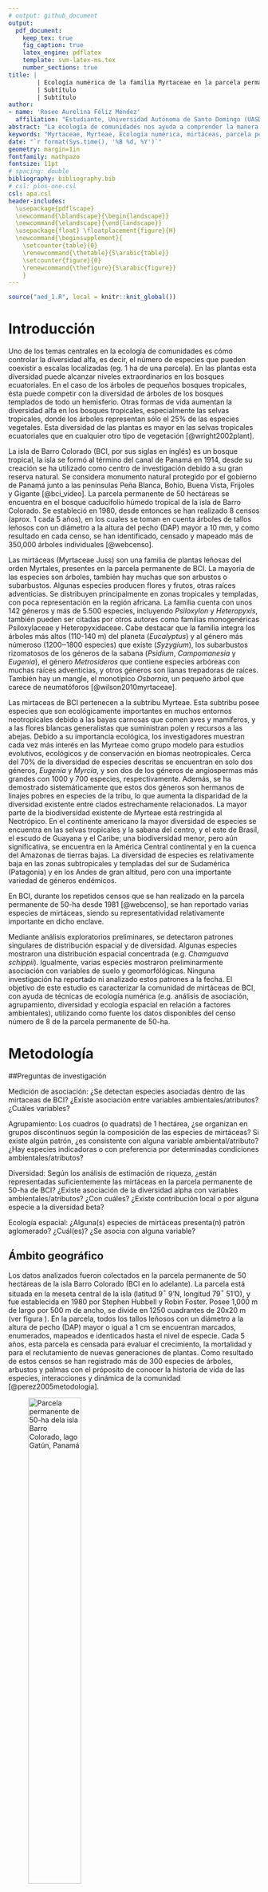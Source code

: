 ```yaml
---
# output: github_document
output: 
  pdf_document:
    keep_tex: true
    fig_caption: true
    latex_engine: pdflatex
    template: svm-latex-ms.tex
    number_sections: true
title: | 
        | Ecología numérica de la familia Myrtaceae en la parcela permanente de 50-ha en Barro Colorado, lago Gatún, Panamá
        | Subtítulo
        | Subtítulo
author:
- name: 'Rosee Aurelina Féliz Méndez'
  affiliation: "Estudiante, Universidad Autónoma de Santo Domingo (UASD)"
abstract: "La ecología de comunidades nos ayuda a comprender la manera en que se distribuyen los conjuntos de especies en la naturaleza, y los modos en que estos agrupamientos están influenciados por su ambiente y las interacciones intraespecíficas. En la isla de Barro Colorado, durante los repetidos censos que se han realizado en la parcela permanente de 50-ha, se han reportado varias especies de mirtáceas, siendo su representatividad relativamente importante en dicho enclave. Ninguna investigación ha reportado ni analizado los patrones de la comunidad de mirtáceas de la isla a la fecha. El objetivo general es conocer los rasgos básicos de la estructura y composición de la comunidad de mirtáceas en relación con factores ambientales de esta parcela. Se hicieron estudios para medir el grado de asociación, agrupamiento, diversidad y ecología espacial de esta familia con la ayuda de los paquetes de R y con los datos de octavo censo de la parcela. Las mirtáceas presentaron una riqueza de 7 especies con una abundancia de 5579 individuos pertencientes a la subtribu Myrteae. Las especies del género *Eugenia* presentaron altos grados de asociación. El agrupamiento Ward de varianza mínima sugirió la partición de 4 grupos que alcazaron el 100% de la completitud de muestra. La diversidad de mirtáceas posee una correlación positiva con *Al, P, Ca, Fe* y la geomorfología de pendiente media. Las especies *Chamguava schippii* y *E. oerstediana* son las especies que aportan a la diversidad alpha y están estrechamente relacionadas con los sitios (14 y 19) que aportan a la misma. El modelo de abundancia de especies muestra que el 56% de la comunidad presenta mayores valores de equidad (log normal 10% y null 46%). *C. schippii*, *E. oerstediana* y *E. nesiotica* presentaron alta correlación espacial, y otras como *Myrcia gatunensis*, *E. galalonensis* y *Psidium friedrichsthalianumchthalium* mostraron un patrón espacial aleatorio. De los hallazgos, se infiere preliminarmente que *M. gatunensis* es endémica del lago Gatún, *C. schippii* y *E. oerstediana* son basófilas y *E. nesiotica* es acidófila. Este estudio presenta nuevas conocimientos sobre las Myrteae, aunque solo se queda en estadísticos debido a falta de información que respalde o no los hallazgos obtenidos, por lo que se necesitarán nuevos estudios de las preferencia de variables ambientales y hábitats de las mirtáceas."
keywords: "Myrtaceae, Myrteae, Ecología numérica, mirtáceas, parcela permanente de 50-ha, BCI"
date: "`r format(Sys.time(), '%B %d, %Y')`"
geometry: margin=1in
fontfamily: mathpazo
fontsize: 11pt
# spacing: double
bibliography: bibliography.bib
# csl: plos-one.csl
csl: apa.csl
header-includes:
  \usepackage{pdflscape}
  \newcommand{\blandscape}{\begin{landscape}}
  \newcommand{\elandscape}{\end{landscape}}
  \usepackage{float} \floatplacement{figure}{H} 
  \newcommand{\beginsupplement}{
    \setcounter{table}{0}
    \renewcommand{\thetable}{S\arabic{table}}
    \setcounter{figure}{0}
    \renewcommand{\thefigure}{S\arabic{figure}}
    }
---
```


```r
source("aed_1.R", local = knitr::knit_global())
```

# Introducción


Uno de los temas centrales en la ecología de comunidades es cómo controlar la diversidad alfa, es decir, el número de especies que pueden coexistir a escalas localizadas (eg. 1 ha de una parcela). En las plantas esta diversidad puede alcanzar niveles extraordinarios en los bosques ecuatoriales. En el caso de los árboles de pequeños bosques tropicales, ésta puede competir con la diversidad de árboles de los bosques templados de todo un hemisferio. Otras formas de vida aumentan la diversidad alfa en los bosques tropicales, especialmente las selvas tropicales, donde los árboles representan sólo el 25% de las especies vegetales. Esta diversidad de las plantas es mayor en las selvas tropicales ecuatoriales que en cualquier otro tipo de vegetación [@wright2002plant].

La isla de Barro Colorado (BCI, por sus siglas en inglés) es un bosque tropical, la isla se formó al término del canal de Panamá en 1914, desde su creación se ha utilizado como centro de investigación debido a su gran reserva natural. Se considera monumento natural protegido por el gobierno de Panamá junto a las penínsulas Peña Blanca, Bohío, Buena Vista, Frijoles y Gigante [@bci_video]. La parcela permanente de 50 hectáreas se encuentra en el bosque caducifolio húmedo tropical de la isla de Barro Colorado. Se estableció en 1980, desde entonces se han realizado 8 censos (aprox. 1 cada 5 años), en los cuales se toman en cuenta árboles de tallos leñosos con un diámetro a la altura del pecho (DAP) mayor a 10 mm, y como resultado en cada censo, se han identificado, censado y mapeado más de 350,000 árboles individuales [@webcenso].

Las mirtáceas (Myrtaceae Juss) son una familia de  plantas leñosas del orden Myrtales, presentes en la parcela permanente de BCI. La mayoría de las especies son árboles, también hay muchas que son arbustos o subarbustos. Algunas especies producen flores y frutos, otras raíces adventicias. Se distribuyen principalmente en zonas tropicales y templadas, con poca representación en la región africana. La familia cuenta con unos 142 géneros y más de 5.500 especies, incluyendo _Psiloxylon_ y _Heteropyxis_, también pueden ser citadas por otros autores como familias monogenéricas Psiloxylaceae y Heteropyxidaceae. Cabe destacar que la familia integra los árboles más altos (110-140 m) del planeta (*Eucalyptus*) y al género más númeroso (1200‒1800 especies) que existe (*Syzygium*), los subarbustos rizomatosos de los géneros de la sabana (*Psidium*, _Campomanesia_ y _Eugenia_), el género _Metrosideros_ que contiene especies arbóreas con muchas raíces adventicias, y otros géneros son lianas trepadoras de raíces. También hay un mangle, el monotípico _Osbornia_, un pequeño árbol que carece de neumatóforos [@wilson2010myrtaceae].

Las mirtaceas de BCI pertenecen a la subtribu Myrteae. Esta subtribu posee especies que son ecológicamente importantes en muchos entornos neotropicales debido a las bayas carnosas que comen aves y mamíferos, y a las flores blancas generalistas que suministran polen y recursos a las abejas. Debido a su importancia ecológica, los investigadores muestran cada vez más interés en las Myrteae como grupo modelo para estudios evolutivos, ecológicos y de conservación en biomas neotropicales. Cerca del 70% de la diversidad de especies descritas se encuentran en solo dos géneros, *Eugenia* y *Myrcia*, y son dos de los géneros de angiospermas más grandes con 1000 y 700 especies, respectivamente. Además, se ha demostrado sistemáticamente que estos dos géneros son hermanos de linajes pobres en especies de la tribu, lo que aumenta la disparidad de la diversidad existente entre clados estrechamente relacionados. La mayor parte de la biodiversidad existente de Myrteae está restringida al Neotrópico. En el continente americano la mayor diversidad de especies se encuentra en las selvas tropicales y la sabana del centro, y el este de Brasil, el escudo de Guayana y el Caribe; una biodiversidad menor, pero aún significativa, se encuentra en la América Central continental y en la cuenca del Amazonas de tierras bajas. La diversidad de especies es relativamente baja en las zonas subtropicales y templadas del sur de Sudamérica (Patagonia) y en los Andes de gran altitud, pero con una importante variedad de géneros endémicos.

En BCI, durante los repetidos censos que se han realizado en la parcela permanente de 50-ha desde 1981 [@webcenso], se han reportado varias especies de mirtáceas, siendo su representatividad relativamente importante en dicho enclave.

Mediante análisis exploratorios preliminares, se detectaron patrones singulares de distribución espacial y de diversidad. Algunas especies mostraron una distribución espacial concentrada (e.g. *Chamguava schippii*). Igualmente, varias especies mostraron preliminarmente asociación con variables de suelo y geomorfólógicas. Ninguna investigación ha reportado ni analizado estos patrones a la fecha. El objetivo de este estudio es caracterizar la comunidad de mirtáceas de BCI, con ayuda de técnicas de ecología numérica (e.g. análisis de asociación, agrupamiento, diversidad y ecología espacial en relación a factores ambientales), utilizando como fuente los datos disponibles del censo número de 8 de la parcela permanente de 50-ha.


# Metodología


##Preguntas de investigación

Medición de asociación:
¿Se detectan especies asociadas dentro de las mirtaceas de BCI?
¿Existe asociación entre variables ambientales/atributos? ¿Cuáles variables?

Agrupamiento:
Los cuadros (o quadrats) de 1 hectárea, ¿se organizan en grupos discontinuos según la composición de las especies de mirtáceas?
Si existe algún patrón, ¿es consistente con alguna variable ambiental/atributo?
¿Hay especies indicadoras o con preferencia por determinadas condiciones ambientales/atributos?

Diversidad:
Según los análisis de estimación de riqueza, ¿están representadas suficientemente las mirtáceas en la parcela permanente de 50-ha de BCI?
¿Existe asociación de la diversidad alpha con variables ambientales/atributos? ¿Con cuáles?
¿Existe contribución local o por alguna especie a la diversidad beta?

Ecología espacial:
¿Alguna(s) especies de mirtáceas presenta(n) patrón aglomerado? ¿Cuál(es)? ¿Se asocia con alguna variable?


## Ámbito geográfico

Los datos analizados fueron colectados en la parcela permanente de 50 hectáreas de la isla Barro Colorado (BCI en lo adelante). La parcela está situada en la meseta central de la isla (latitud 9$^\circ$&nbsp;9'N, longitud 79$^\circ$&nbsp;51'O), y fue establecida en 1980 por Stephen Hubbell y Robin Foster. Posee 1,000 m de largo por 500 m de ancho, se divide en 1250 cuadrantes de 20x20 m (ver figura \ref{fig:mapa_cuadros_bci}). En la parcela, todos los tallos leñosos con un diámetro a la altura de pecho (DAP) mayor o igual a 1 cm se encuentran marcados, enumerados, mapeados e identicados hasta el nivel de especie. Cada 5 años, esta parcela es censada para evaluar el crecimiento, la mortalidad y  para el reclutamiento de nuevas generaciones de plantas. Como resultado de estos censos se han registrado más de 300 especies de árboles, arbustos y palmas con el próposito de conocer la historia de vida de las especies, interacciones y dinámica de la comunidad [@perez2005metodologia]. 

![Parcela permanente de 50-ha dela isla Barro Colorado, lago Gatún, Panamá  \label{fig:mapa_cuadros_bci}](mapa_cuadros.png){width=50%}


## Materiales y Métodos

Se ha seleccionado el censo número 8 de esta reserva natural por ser el más reciente y a esta reserva natural en particular debido a la gran cantidad disponible de datos censales que a través de la Ecología numérica nos permitirán conocer rasgos básicos de la estructura y composición de la comunidad de plantas mirtáceas en relación con factores ambientales.

Se exploraron los datos del censo número 8 disponibles en la página web del censo [@webcenso], organizados en dos matrices: la matriz de comunidad, la cual recopila la información referente a las especies de la parcela permanente de 50-ha, y la matriz ambiental, que contiene la información referente a las variables de suelo, geomorfológicas, litológicas y de tipo de habitat. Los análisis, tablas, figuras y gráficos se realizaron con los scripts de análisis de José R. Martínez [@jose_ramon_martinez_batlle_2020_4402362] y con ayuda de los paquetes de R para análisis estadísticos y ecológicos [@citadeR], cabe destacar los paquetes `vegan` [@vegan], `tidyverse` [@tidyverse], `sf` [@sf], `mapview` [@mapview] y `leaflet` [@leaflet] que fueron los más utilizados.

En los análisis de medición de asociación en modo Q, se utilizaron varias distancias, como *ji-cuadrado*, normalizada, Hellinger y Jaccard. Las tres primeras son distancias euclideas, calculadas sobre los datos transformados, apropiadas tanto para los datos cuantitativos como para los datos de presencia-ausencia; y la última, la distancia de Jaccard ($D_J$) se puede expresar como la proporción de especies no compartidas. La distancia de Jaccard es el complemento a 1 de la similaridad de Jaccard ($S_J$), es decir, $D_J$ = 1- $S_J$ , de esta manera para obtener la similaridad, sólo hay que restarle el valor de distancia a 1 ($S_J$ = 1- $D_J$). Se puede usar para evaluar la distancia entre especies, usando como fuente la matriz de comunidad transpuesta convertida a binaria (presencia / ausencia) [@borcard2018numerical].

Para el análisis de medición de asociación en modo R se utilizó el coeficiente de correlación de Pearson, el cual tiene como objetivo medir la fuerza o grado de asociación entre dos variables aleatorias cuantitativas que poseen una distribución normal bivariada conjunta. Alternativamente cuando este no cumple con los supuestos se utiliza coeficiente de correlación no paramétrico de Spearman, se define como el coeficiente de correlación lineal entre los rangos Ri(x) y Ri(y) [@restrepo2007pearson].

Se realizaron análisis de agrupamiento utilizando distintos métodos (e.g. UPGMA, Ward) para explorar la estructura de la comunidad en función de su composición. Para elegir entre métodos se utilizó la correlación cofenética; se consideró al agrupamiento con la correlación más alta como aquel que retiene la mayor parte de la información contenida en la matriz de disimilitud; no obstante, esto no significa necesariamente que este método sea el más adecuado para el objetivo del investigador.  Luego para escoger una cantidad óptima de clusters para cada agrupamiento se utilizó la anchura de la silueta, ésta es una medida del grado de pertenencia de un objeto a su clúster, basada en la disimilitud media entre este objeto y el clúster al que pertenece, comparada con la misma medida del clúster más próximo [@borcard2018numerical].

Los métodos aglomerativos utilizados para constatar y evaluar los grupos que hacían sentido para las mirtáceas de este estudio son desarrollados a continuación:

-El método aglomerativo por enlace simple (*single*), conocido como la clasificación por vecinos más cercanos, aglomera objetos en función de sus disimilitudes más cortas entre pares: la fusión de un objeto con un grupo en un nivel de disimilitud determinado sólo requiere que un objeto de cada grupo que se aglomerare esté vinculado al otro en ese nivel. En consecuencia, el dendrograma resultante de una aglomeración de enlace simple suele mostrar encadenamiento de objetos. La lista de las primeras conexiones que hacen a un objeto miembro de un clúster, o que permite la fusión de dos clústeres, se denomina cadena de conexiones primarias; esta cadena forma el árbol de expansión mínima (MST).

-El método aglomerativo por enlace completo (*complete*), conocido como la clasificación del vecino más lejano, permite que un objeto se agrupe con otro grupo sólo en la disimilitud correspondiente a la del par de objetos más distante; de esta manera con mayor motivo, todos los miembros de los dos grupos están vinculados. Un grupo admite un nuevo miembro sólo a una disimilitud correspondiente al objeto más lejano del grupo. De ello se deduce que cuánto más grande es un grupo, más difícil es aglomerarse con él. La vinculación completa resulta en muchos grupos pequeños separados que se aglomeran a grandes distancias, por lo que este método es interesante para buscar e identificar discontinuidades en los datos.

-El método de grupos de pares no ponderados con media aritmética (UPGMA, por sus siglas en inglés) es el más conocido de la familia métodos aglomerativos por enlace promedio, éstos se basan en las disimilitudes medias entre los objetos o en los centroides de los grupos. El método UPGMA permite que un objeto se una a un grupo en la media de las disimilitudes entre este objeto y todos los miembros del grupo. Cuando dos grupos se unen, lo hacen a la media de las disimilitudes entre todos los miembros de un grupo y todos los miembros del otro.

-El método de agrupación de varianza mínima de Ward se basa en el criterio del modelo lineal de mínimos cuadrados. Su objetivo es definir los grupos de tal manera que la suma de cuadrados dentro del grupo (es decir, el error cuadrático del ANOVA) se minimiza. La suma de errores al cuadrado dentro del grupo puede calcularse como la suma de las distancias al cuadrado entre los miembros de un grupo dividido por el número de objetos. Este método fue seleccionado porque produce grupos con números de elementos más equilibrados, o que evita los grupos de pocos elementos [@borcard2018numerical].

El remuestreo *bootstrap* consiste en muestrear aleatoriamente subconjuntos de los datos y calcular la agrupación en estos subconjuntos. Luego de repetir este proceso un gran número de veces, se cuenta la proporción de los resultados de clustering replicados en los que aparece un cluster determinado. Esta proporción se denomina probabilidad *bootstrap* (BP) del cluster. Adicionalmente, se aplicó el remuestreo *bootstrap* multiescalar, utiliza muestras *bootstrap* de varios tamaños diferentes para estimar el valor p de cada conglomerado. Esta mejora produce valores p "aproximadamente insesgados" (AU) [@borcard2018numerical].

Para evaluar homogeneidad de promedios de las variables ambientales entre los grupos Ward y las variables ambientales fueron ANOVA, que evalúa homogeneidad de medias, y Kruskal-Wallis, que evalúa la homogeneidad de medianas; los cuales hacen sentido para agrupamientos de 3 grupos o más [@jose_ramon_martinez_batlle_2020_4402362].

El análisis de especies indicadoras de los grupos Ward se hizo mediante el método del Valor Indicador (en lo adelante, IndVal), el cual se calcula como el producto de la especificidad de una especie para el grupo objetivo por su fidelidad al grupo objetivo. La especificidad se define por la abundancia media de la especie dentro del grupo objetivo comparada con su abundancia media en todos los grupos; la fidelidad es la proporción de sitios del grupo objetivo en el que está presente la especie. Y el análisis de especies con preferencia por hábitat se realizó mediante el coeficiente de correlación biserial puntual que mide la relación entre un vector que indica la presencia o abundancia de una especie en diferentes lugares y un vector que describe a qué grupo predefinido al que pertenece cada sitio [@borcard2018numerical].

Para medir la diversidad alpha se utilizaron los índices de diversidad, descritos a continuación:


-La equidad de Pielou (denominada también equidad de Shannon) equivale a $J=H_1/H_0$.


-Los tres primeros números de diversidad de Hill : $N_0 =q$ (la riqueza de especies), $N_1 = e^H$ (número de especies abundantes), y $N_1 = 1/$$\lambda$ (inverso de Simpson).


-Los ratios de Hill: $E_1 = N_1/N_0$ (versión de la equidad de Shannon) y $E_2 = N_2/N_0$ (versión de la equidad de Simpson) [@borcard2018numerical].

La equidad puede relacionarse con la forma de los modelos de abundancia de especies, estos son funciones que describen la forma de los gráficos de rango/abundancia en los que la abscisa clasifica las especies en orden de abundancia decreciente y la ordenada representa las abundancias transformadas en logaritmos. Los cuatro modelos principales son las series geométricas, logarítmicas y lognormales, y el modelo de barra rota. En este orden, la uniformidad aumenta de un modelo a otro en esta secuencia [@borcard2018numerical].

Para estimar la riqueza se utilizaron los modelos de enfoque asintótico: a) paramétricos: Modelo homogéneo (estándar y MLE), este asume que todas las especies tienen las mismas probabilidades de incidencia o detección; y no paramétricos: Chao1, el cual utiliza las frecuencias de únicos y duplicados para estimar el número de especies no detectadas, Chao1-bc (forma corregida de sesgo para el estimador Chao1) e iChao1 (estimador Chao1 mejorado); ICE (Estimador de cobertura basado en la incidencia) e ICE-1 (ICE modificado para casos altamente heterogéneos); Jackknife de primer orden, el cual utiliza la frecuencia de los ejemplares únicos para estimar el número de especies no detectadas y jackknife de 2º orden, que utiliza las frecuencias de los únicos y los duplicados para estimar el número de especies no detectadas. Los cuales contienen un intervalo de confianza del 95%, para el cual se utiliza una transformación logarítmica, de modo que el límite inferior del intervalo resultante sea al menos el número de especies observadas [@paqueteiNEXT].

Basado en los supuestos de Whittaker, según los cuales la diversidad beta es la variación espacial de la diversidad entre sitios dentro de un área geográfica de interés. Existen diferentes ecuaciones para medir esa variación. De la investigación sobre la diversidad beta dos enfoques: (1) La diversidad beta puede interpretarse como una rotación, es decir, el cambio direccional en la composición de la comunidad a lo largo de un gradiente espacial, temporal o ambiental predefinido. (2) La diversidad beta también puede definirse como la variación de la composición de la comunidad entre unidades de muestreo, sin referencia a un gradiente explícito. Ambos conceptos entran en el ámbito de la definición de Whittaker [@borcard2018numerical].

Para obtener la contribuciones locales a la diversidad beta (LCBD), se calcula primero la contribución del sitio i a la diversidad beta global es la suma (SSi) de los valores centrados y al cuadrado del sitio (o fila) i en la matriz S:
![\label{fig:beta_sitio}](beta_local.PNG) 

y luego, la contribución relativa del sitio i a la diversidad beta, la cual es denominada LCBD, es [@borcard2018numerical]:
![\label{fig:beta_local}](beta_especies.png) donde ![\label{fig:beta_global}](beta_local2.PNG)

Para conocer las contribuciones de las especies a la diversidad beta (SCBD), se calcula la contribución de la especie j a la diversidad beta global es la suma (SSj) de los valores centrados y al cuadrado de la especie (o columna) j en la matriz S:
![\label{fig:beta_especie}](beta_especies1.PNG)

y luego, la contribución relativa de la especie j a la diversidad beta, que eso que se conoce como SCBD, es [@borcard2018numerical]:
![\label{fig:beta_local}](beta_especies2.PNG) donde ![\label{fig:beta_global}](beta_especies.png)

Para para explorar patrones espaciales de las especies y las variables ambientales, se utilizaron tanto el correlograma, como la prueba Mantel, el índice de autocorrelación I de Moran y los mapas de indicadores locales de autocorrelación espacial (en lo adelante Mapas LISA). Serán descritos a continuación.

El correlograma es un gráfico de los valores de correlación espacial frente a las clases de distancia, que combinado con pruebas estadísticas, un correlograma permite evaluar rápidamente el tipo y el alcance de la estructura de correlación espacial de una variable [@borcard2018numerical].

El Índice Global de Moran es un analisis estadístico que examina de forma integral las variaciones de la autocorrelación espacial entre valores vecinos más cercanos, que se clasifican como positivo, negativo y sin autocorrelación espacial. Cuando los valores tienden a agruparse se trata de una autocorrelación espacial positiva, pero si se dispersan, es una autocorrelación negativa, y si se distribuyen de forma aleatoria, se habla de que no hay autocorrelación espacial entre los valores analizados[@bucheli2019uso]. Se construye de la siguiente manera [@borcard2018numerical]:
![\label{fig:moran1}](moran1.PNG)

La correlación espacial en el ámbito multivariante puede evaluarse y comprobarse mediante un correlograma de Mantel. Básicamente, se calcula un estadístico de Mantel estandarizado rM (análogo al coeficiente r de Pearson) entre una matriz de disimilitud entre sitios y una matriz donde los pares de sitios que pertenecen a la misma clase de distancia reciben el valor 0 y los demás pares, el valor 1. El proceso se repite para cada clase de distancia. Cada valor de rM puede probarse mediante permutaciones. La expectativa del estadístico de Mantel para la ausencia de correlación espacial es rM $1/4$ 0 [@borcard2018numerical].

El Índice Local de Asociación Espacial (LISA) ayuda a identificar patrones locales de asociación espacial, descomponiendo el Índice Moran para evaluar la influencia de hábitats localizados en la estadística global, esto se visualiza utilizando los Sistemas de Información Geográfica. Este índice destaca las localizaciones con valores estadísticos significativos en los indicadores, resaltando la presencia de puntos calientes *hot spots* o atípicos espaciales, dependiendo de los datos estadísticos analizados. El resultado es la la generación de un mapa que se denomina de agrupamiento o clúster, en este se visualiza cada unidad espacial se diferenciada de sus unidades vecinas [@bucheli2019uso].


# Resultados

La familia Myrtaceae de la parcela permanente de 50-ha de BCI presentó una abundancia de 5,579 individuos pertenecientes a 7 especies, de las cuales las más abundantes fueron *Eugenia galalonensis* y *Eugenia oerstediana*, representadas con 1,975 y 1,838 individuos cada una, y las especies más raras fueron *Psidium friedrichsthalianumchsthalianum* y *Myrcia gatunensis*, con 58 y 56 individuos respectivamente (ver figura \ref{tab:abun_sp}).

```r
knitr::kable(abun_sp,
             caption = "\\label{tab:abun_sp}Abundancia por especie de la familia Myrtaceae")
```

```{r, echo=FALSE, fig.cap="\\label{fig:abun_sp_q}Abundancia de especies por quadrat"}
abun_sp_q
```


<!-- A. Medición de asociación:

¿Se detectan especies asociadas dentro de mi familia seleccionada?
¿Existe asociación entre variables ambientales/atributos? ¿Cuáles variables? -->
Para los análisis de medición de asociación, la distancia de *ji*-cuadradado y la distancia de Jacard resultaron pequeñas entre especies del genéro *Eugenia* (*E. oerstediana*, *E. galalonensis*, *E. nesiotica* y  *E. coloradoensis*), lo cual sugiere un patrón de dependencia, debido a que tienen altos grados de asociación; y las especies *Psidium friedrichsthalianumchsthalianum*, *Myrcia gatunensis* y *Chamguava schippii* presentan un posible patrón independiente, no parecen asociarse con otras (ver figura \ref{fig:matriz_Jacard}). La riqueza de la familia presentó asociación estadística, a través del índice de Spearman, en términos positivos con *Al*, * P* y en términos negativos con *Ca*; y la abundancia de mi familia presentó asociación estadística, a través del índice de Spearman y el índice de Pearson, en términos positivos con *Al* y elevación media, y en términos negativos con *Ca*, heterogeneidad ambiental y geomorfología de vaguada (ver figuras \ref{fig:matriz_spearman} y \ref{fig:matriz_pearson}).

![Matriz de disimilaridad de Jacard \label{fig:matriz_Jacard}](Disimilaridad_.png)
 

<!-- B. Agrupamiento (cluster analysis):
Los cuadros (o quadrats) de 1 hectárea, ¿se organizan en grupos discontinuos según la composición de las especies de mi familia seleccionada?
Si existe algún patrón, ¿es consistente con alguna variable ambiental/atributo?
¿Hay especies indicadoras o con preferencia por determinadas condiciones ambientales/atributos?-->
Para los análisis de agrupamiento (*cluster analysis*), se utilizó el método de agrupamiento Ward de varianza mínima, conjuntamente con el mapa de calor (ver figuras \ref{fig:mapadecalor_ward} y \ref{fig:ward_fraccionado}), los cuales mostraron que las mirtáceas de la parcela permanente de 50-ha de BCI se distribuyen en 4 grupos, de 20, 13, 2 y 15 sitios, respectivamente (ver figura \ref{fig:mapa_ward}). Los métodos de agrupamiento aglomerativos por enlace simple, por enlace completo y por enlace promedio (grupos de pares no ponderados con media aritmética, UPGMA por sus siglas en inglés) destacaron la singularidad de este grupo formado por dos sitios (14 y 19)(ver figura \ref{fig:metodosdeagrupamiento}). Además, el muestreo de *bootstrap* multiescalar respaldó este grupo con un probabilidad de *bootstrap* (BP) de 76 % y probabilidad de valores aproximadamente insesgados (AU) de 99 %, de que sea un grupo real (ver figura \ref {fig:*bootstrap*_multiescalar}). Las mirtáceas presentaron asociación estadística, según las pruebas ANOVA y Kruskal-Wallis para una significancia por debajo de 0.05 y el diagrama de cajas, con variables de suelo: *pH, Cu, Zn, Ca, Mg, N, Al* y *K*; y atributos del terreno: pendiente_media, orientacion_media, elevación media, geomorf_espolon/gajo_pct (ver figuras \ref{fig:ward_con_variables} y \ref{fig:anova_kruskalwallis_ward}).

![Agrupamiento por el método Ward de varianza mínima de las mirtáceas \label{fig:ward_fraccionado}](ward_fracionado.png){width=50%}

Para este agrupamiento, las especies asociadas como indicadoras, mediante IndVal para una significancia menor de 0.05,  fueron *Chamguava schippii* para el grupo 3, *Eugenia coloradoensis* para el conjunto de grupos 1+2 y *Eugenia oerstediana* para el conjunto de grupos 3+4 (ver figura \ref{fig:indval_analisis}); y las especies con preferencia por hábitat, mediante el coeficiente de correlación biserial puntual para una significancia menor de 0.05, fueron *Eugenia coloradoensis* con preferencia por el grupo 2, *Chamguava schippii* por el grupo 3 y *Eugenia oerstediana* por el grupo 4 (ver figura \ref{fig:rg_analisis}).

![Análisis de especies indicadoras de los grupos Ward, mediante el método del Valor Indicador (IndVal) \label{fig:indval_analisis}](inval_analisis.png)

![Análisis de especies con preferencia por hábitats en los grupos Ward, mediante el coeficiente de correlación biserial puntual \label{fig:rg_analisis}](rg_analisis.png)

<!-- C. Diversidad:
Según los análisis de estimación de riqueza, ¿está suficientemente representada mi familia? Consideremos como buena representación un 85%
¿Existe asociación de la diversidad alpha con variables ambientales/atributos? ¿Con cuáles?
¿Existe contribución local o por alguna especie a la diversidad beta?-->
Para los análisis de diversidad alpha las mirtáceas de este ámbito geográfico presentaron, a través de la riqueza ($N_0$), $E_2$ y $N_2$ de Hill, una correlación positiva importante con *Al, P, Ca y Fe*. Además, la diversidad de la familia (a través de la equidad de Pielou (J), los ratios de Hill ($E_1$ y $E_2$) y $N_2$) mostró una correlación positiva notable con la presencia de la geomorfología de pendiente media (ver figura \ref{fig:pearson_div}).

El modelo de abundancia de especies mostró que el 56% de los quadrats presenta mayores valores de equidad (log normal 10% y null 46%) (ver figura \ref{fig:modelo_abundancia}). También se utilizaron los modelos de estimación de riqueza (*Homogeneous model*, estándar y MLE; los Chao y los Jacknife), los cuales mostraron que la completitud de muestra se alcanzó al 100%; las estimaciones de la diversidad con muestras enrarecidas y extrapoladas mostraron que la riqueza máxima fue alcanzada (ver firgura \ref{fig:chao_asintotico}); y para las estimaciones de diversidad asintótica junto con estadísticas relacionadas (Riqueza de especies, diversidad de Shannon, y diversidad de Simpson) la riqueza fue estimada y observada (ver figura \ref{fig:chao_noasintotico}). 

![Modelo de abundancia de especies \label{fig:modelo_abundancia}](modelodeabundancia.png)

La diversidad alpha en el agrupamiento Ward, según los modelos de estimación de riqueza (*Homogeneous model*, estándar y MLE; los Chao y los Jacknife) se alcanzó la completitud de muestra al 100% para los grupos 1, 2 y 4 (1882, 1205 y 1939 individuos, respectivamente) y al 98% para el grupo 3 (grupo con la menor abundancia, 553 individuos). Las estimaciones de la diversidad con muestras enrarecidas y extrapoladas mostraron que en los grupos Ward la riqueza máxima fue alcanzada(ver figuras \ref{fig:asintotico_ward1}, \ref{fig:asintotico_ward2}, \ref{fig:asintotico_ward3} y \ref{fig:asintotico_ward4}); y para las estimaciones de diversidad asintótica junto con estadísticas relacionadas (Riqueza de especies, diversidad de Shannon, y diversidad de Simpson) la riqueza máxima fue estimada y observada (ver figura \ref{fig:sintotico_ward}).

![Resultado de las estimaciones de diversidad asintótica junto con estadísticas relacionadas, para el agrupamiento Ward \label{fig:sintotico_ward}](sintotico_ward.png)

*C. schippii* y *E. oerstediana* fueron las especies que hacen contribución a la diversidad beta, éstas están bien representadas (la primera con gran dominancia) en los sitios 14 y 19 (grupo 3 Ward) que hacen contribución a la diversidad beta (ver figura \ref{fig:beta_div}); el 14 fue uno de los cinco sitios que poseen la riqueza máxima (los demás sitios son 13, 17, 22 y 40) y el 19 fue el sitio más abundante con 399 individuos, de los cuales 261 pertenecían a *C. schippii* (ver figura \ref{fig:abun_sp_q}). Además, los sitios 14 y 19 están ubicados uno al lado del otro geográficamente (ver figura \ref{fig:mapa_ward}).

![Resultado de los análisis del SCBD y LCBD\label{fig:beta_div}](beta_div.png)

<!-- E. Ecología espacial:
¿Alguna(s) especies de mi familia presenta(n) patrón aglomerado? ¿Cuál(es)? ¿Se asocia con alguna variable?
¿Predicen bien la ocurrencia de dicha(s) especie(s) los modelos de distribución de especies (SDM)? -->
En los análisis de ecología espacial, la autocorrelación espacial mediante la prueba de Mantel mostró que hay correlación espacial inducida por alguna variable en términos positivos para el primer orden y en términos negativos para el tercer y sexto orden (hasta 500 metros) (ver figura \ref{fig:prueba_mantel}). Según la prueba I de Moran global aplicada a abundancia de especies transformadas sin tendencia,  *C. schippii*, *E. oerstediana* y *E. nesiotica* presentaron alta correlación espacial, y otras como *M. gatunensis*, *E. galalonensis* y *P. friedrichsthalianumchthalium* mostraron un patrón espacial aleatorio (ver figuras \ref{fig:moranglobal1} y \ref{fig:moranglobal2}). Además, comparando con los correlogramas del I de Moran, se observaron patrones espaciales muy parecidos para *C. schippii*, *B* y *Ca*; para *E. oerstediana* y *N*; y para *E. nesiotica* y *Mn* (ver figuras \ref{fig:imoran_especies} y \ref{fig:imoran_variables}). Esto coincide con la prueba del I de Moran local (aplicado a variables ambientales) y los mapas de *clusters* LISA (aplicado a abundancias de especies transformadas sin tendencia), *C. schippii* presentó correlación espacial con los valores de abundancia altos de *Al*, y bajos de *B*, *Zn*, *Ca* y *N*; *E. oerstediana* mostró una correlación espacial con los valores de abundancia bajos de *N*, *N. min.* y *pH*; y *E. nesiotica* con valores de abundancia bajos de *Mn*, y altos de *N*, y *pH* (ver figuras \ref{fig:imoranlocal1}, \ref{fig:imoranlocal2} y \ref{fig:imoranlocal3}).
 
![Autocorrelación espacial mediante prueba Mantel (matrices de distancia) \label{fig:prueba_mantel}](prueba_mantel.png)

![Correlograma, I de Moran con abundancias de especies \label{fig:imoran_especies}](imoran_especies.png)

![Correlograma, I de Moran con variables ambientales \label{fig:imoran_variables}](imoran_variables.png)

# Discusión

Las mirtaceas de la parcela permanente de BCI presentaron una riqueza de 7 especies pertenecientes a la subtribu Myrteae. El 57% de esta riqueza, correspondiente a las especies del género *Eugenia*, presentaron altos grados de asociación entre ellas, por lo que supone un patrón de dependencia, a diferencia de las especies *P. friedrichsthalianumechsthalianum*, *M. gatunensis* y *C. schippii* mostraron un patrón independiente, por lo que supone que se presentan aleatoriamente en la muestra sin asociarse a las otras especies. 

Las Myrteae de esta muestra, según el método Ward, se dividen en 4 grupos, cada uno con 20, 13, 2 y 15 sitios respectivamente. Este agrupamiento, según las pruebas ANOVA y Kruskal-Wallis y el diagrama de cajas, estuvo influenciado por variables de suelo: *pH, Cu, Zn, Ca, Mg, N, Al* y *K*; y atributos del terreno: pendiente_media, orientacion_media, elevación media, geomorf_espolon/gajo_pct. El grupo 3 (con 2 sitios, 14 y 19) coincide en los métodos de agrupamiento (*single*, *complete*, UPGMA y Ward) y el *bootstrap* multiescalar (BP de 76% y un AU de 99%) esto infiere que es un grupo natural y real dentro de la localidad.

Según el análisis de especies indicadoras (IndVal), las especies asociadas como diagnósticas para el agrupamiento Ward, fueron *C. schippii* para el grupo 3, *E. coloradoensis* para el conjunto 1+2 y *E. oerstediana* para el grupo 3+4. También, *C. schippii* presentó preferencia por los hábitats del grupo 3, *E. coloradoensis* para los del grupo 2, y *E. oerstediana* para los del grupo 4. Esto puede ser debido a las altas abundancias de estas especies presentes en estos grupos.

El modelo de abundancia de especies muestra que el 56% de la comunidad presenta mayores valores de equidad (log normal 10% y null 46%). No obstante, los estimadores de riqueza demostraron que la completitud de muestra para las mirtáceas en estudio fue estimada y observada al 100%, lo mismo para los grupos Ward. De lo que se infiere, que este es un patrón natural de las Myrteae, y no será necesario aumentar el esfuerzo de muestreo porque no se espera encontrar más especies de esta familia en BCI.

La riqueza y abundancia de la familia presentó asociación estadística en términos positivos con *Al*, *P* y en términos negativos con *Ca*; y la abundancia de mi familia presentó asociación estadística en términos positivos con *Al* y elevación media, y en términos negativos con *Ca*, heterogeneidad ambiental y geomorfología de vaguada. Además, la diversidad alpha de las comunidad presentó correlación con las variables *Al, P, Ca, Fe* y la geomorfología de pendiente media. De lo que se infiere, que la presencia de estas variables está relacionada estrechamente con la distribución de la familia en la parcela permanente de BCI.

Las especies que hacen contribución a la diversidad beta fueron *C. schippii* y *E. oerstediana*, y los sitios que hacen contribución fueron los sitios 14 y 19 (grupo ward 3). Este grupo posee altas abundancias de las especies antes mencionadas; el sitio 19 posee la mayor abundancia de especies por quadrat 399 individuos de los cuales 261 son de *C. schippii* y 38 de *E. oerstediana*; y el sitio 14 posee 154 individuos, de los cuales 61 individuos son de *C. schippii* y 32 de *E. oerstediana*. Estos sitios se encuentran juntos geográficamente, y presentan altos grados de *Al* y bajos grados de *N*, lo que según los análisis de ecología espacial se relaciona con altas abundancias de las especies antes mencionadas.

Los análisis de ecología espacial de mirtáceas, mediante la prueba de Mantel, mostraron estadísticamente que hay correlación espacial inducida por alguna variable en términos positivos para el primer orden. Las especies *C. schippii*, *E. oerstediana* y *E. nesiotica* presentaron alta correlación espacial; y *M. gatunencis*, *E. galalonensis* y *P. friedrichsthalianumchthalium* presentaron un patrón aleatorio. Con la prueba del I de Moran local (aplicado a variables ambientales) y los mapas de *clusters* LISA (aplicado a abundancias de especies transformadas sin tendencia), se evidenció estadísticamente que ésta correlación para *C. schippii* está inducida por los valores de abundancia altos de *Al*, y bajos de *B*, *Zn*, *Ca* y *N*;  para *E. oerstediana* por los valores de abundancia bajos de *N*, *N. min.* y *pH*; y para *E. nesiotica* por los valores de abundancia bajos de *Mn*, y altos de *N*, y *pH*.

##Interpretación

De los resultados obtenidos, se obtienen nuevos conocimientos preliminares de las especies de mirtáceas que se desarrollan a continuación:

-La distribución de las Myrteae en la parcela permanente de BCI presenta una estrecha relación con las variables *Al, P, Ca, Fe* y la geomorfología de pendiente media.


-*P. friedrichsthalianumchthalium* y *M. gatunensis* son especies raras que no se asocian con otras mirtáceas, presentan patrones aleatorios. También, *M. gatunensis* fue descrita en Barro Colorado por Standl, se infiere que es preliminarmente endémica del área del lago Gatún [@kenoyer1929supplement].


-*C. schippii* es una especie que no se asocia con otras mirtáceas. Su abundancia puede aumentar en presencia altos valores de *Al* y bajos *B*, *Zn*, *Ca* y *N*. Se infiere que es preliminarmente basófila.


-Las especies del género *Eugenia* presentan un patrón de dependencia. Además, se infiere que *E. oerstediana* es preliminarmente basófila y *E. nesiotica* preliminarmente acidófila.

##Limitaciones y futuro

Los datos de BCI son censales, por lo que el sesgo de muestreo es una preocupación menor. Sin embargo, los datos de BCI también tienen sesgo, debido a que se utiliza un DAP de corte para decidir si un individuo es censado o no.  No obstante,  los datos censales carecen de una fortaleza porque no reflejan asociación con grandes unidades de hábitats y, además, revelan asociación con microhábitats muy específicos, por lo que extraer conclusiones sobre patrones de asociación con variables ambientales de manera más general, presenta sus limitaciones. Debido a esto se nesecitarán más estudios de estas mirtáceas en otros hábitats menos relacionados para observar verdaderos patrones naturales y ver si coinciden con los de este estudio, que se han quedado en la estadística inferencial.

Otra de las limitaciones, es que no se encontraron estudios que respalden o no los resultados de este estudio las preferencias de las especies de Myrteae de la parcela permanente de BCI han sido muy poco estudiadas. Se necesitarán más estudios sobre preferencias de variables ambientales y hábitats.


# Agradecimientos

# Información de soporte

\beginsupplement

![Matriz de correlación, índice de Spearman \label{fig:matriz_spearman}](matriz_correlacion_suelo_abun_riq_spearman.png)

![Matriz de correlación, índice de Pearson \label{fig:matriz_pearson}](matriz_correlacion_geomorf_abun_riq_spearman.png)

![Mapa de calor con el dendrograma del agrupamiento Ward \label{fig:mapadecalor_ward}](Mapadecalor_Ward_aa2.png){width=50%}

![Agrupamiento por el método Ward de varianza mínima de las mirtáceas \label{fig:mapa_ward}](mapa_ward_k4.png){width=50%}

![Métodos de agrupamiento \label{fig:metodosdeagrupamiento}](metodosdeagrupamiento.png)

![Dendrograma, agrupamiento Ward con los porcentajes del remuestreo de *bootstrap* multiescalar \label{fig:*bootstrap*_multiescalar}](bootstrap_Ward.png)

![Diagrama de cajas de los grupos Ward en relación con variables ambientales y atributos \label{fig:ward_con_variables}](correlograma_wardyvariablesambientales.png)

![Pruebas ANOVA y Kruskal-Wallis para el agrupamiento Ward \label{fig:anova_kruskalwallis_ward}](anova_kruskalwallis_ward.png)

![Matriz que relaciona los índices de diversidad alpha con las variables/atributos del suelo \label{fig:pearson_div}](pearson_indcdiversidad.png)

![Resultado de las estimaciones de diversidad para la matriz de comunidad combinada, en la que todos los sitios forman uno \label{fig:chao_asintotico}](chao_asintotico.png)

![Resultado de rarefacción y extrapolación para la matriz de comunidad combinada en la que todos los sitios forman uno \label{fig:chao_noasintotico}](chao_noasintotico.png)

![Resultado de las estimaciones de diversidad asintótica, grupo Ward 1 \label{fig:asintotico_ward1}](asintotico_ward1.png)

![Resultado de las estimaciones de diversidad asintótica, grupo Ward 2 \label{fig:asintotico_ward2}](asintotico_ward2.png)

![Resultado de las estimaciones de diversidad asintótica, grupo Ward 3 \label{fig:asintotico_ward3}](asintotico_ward3.png)

![Resultado de las estimaciones de diversidad asintótica, grupo Ward 4 \label{fig:asintotico_ward4}](asintotico_ward4.png)

![I de Moran global aplicado a abundancia de especies transformadas sin tendencia, parte 1 \label{fig:moranglobal1}](ee_files/figure-markdown_github/moranglobal1.png)

![I de Moran global aplicado a abundancia de especies transformadas sin tendencia, parte 2 \label{fig:moranglobal2}](ee_files/figure-markdown_github/moranglobal2.png)

![I de Moran local aplicado a variables ambientales, parte 1 \label{fig:imoranlocal1}](ee_files/yodemoranlocal-1.png)

![I de Moran local aplicado a variables ambientales, parte 2 \label{fig:imoranlocal2}](ee_files/yodemoranlocal-2.png)

![I de Moran local aplicado a variables ambientales, parte 3 \label{fig:imoranlocal3}](ee_files/yodemoranlocal-3.png)

# *Script* reproducible

\ldots

# Referencias
